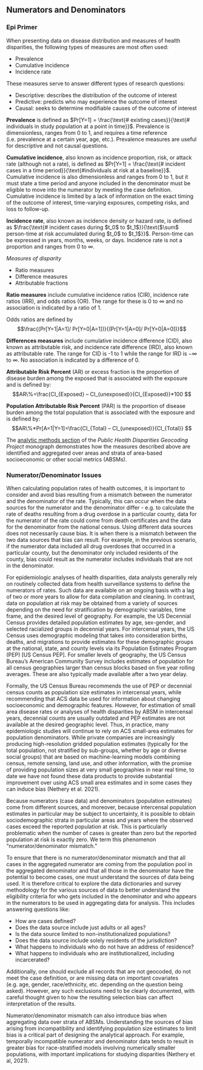 ## Numerators and Denominators

### Epi Primer

When presenting data on disease distribution and measures of health disparities, the following types of measures are most often used:

- Prevalence 
- Cumulative incidence
- Incidence rate

These measures serve to answer different types of research questions:

- Descriptive: describes the distribution of the outcome of interest 
- Predictive: predicts who may experience the outcome of interest
- Causal: seeks to determine modifiable causes of the outcome of interest

**Prevalence** is defined as $Pr[Y=1] = \frac{\text{# existing cases}}{\text{# individuals in study population at a point in time}}$. Prevalence is dimensionless, ranges from 0 to 1, and requires a time reference (i.e. prevalence at a certain year, age, etc.). Prevalence measures are useful for descriptive and not causal questions. 

**Cumulative incidence**, also known as incidence proportion, risk, or attack rate (although not a rate), is defined as $Pr[Y=1] = \frac{\text{# incident cases in a time period}}{\text{#individuals at risk at a baseline}}$. Cumulative incidence is also dimensionless and ranges from 0 to 1, but it must state a time period and anyone included in the denominator must be eligible to move into the numerator by meeting the case definition. Cumulative incidence is limited by a lack of information on the exact timing of the outcome of interest, time-varying exposures, competing risks, and loss to follow-up. 

**Incidence rate**, also known as incidence density or hazard rate, is defined as $\frac{\text{# incident cases during $t_0$ to $t_1$}}{\text{$\sum$ person-time at risk accumulated during $t_0$ to $t_1$}}$. Person-time can be expressed in years, months, weeks, or days. Incidence rate is not a proportion and ranges from 0 to $\infty$.

*Measures of disparity*

- Ratio measures
- Difference measures
- Attributable fractions


**Ratio measures** include cumulative incidence ratios (CIR), incidence rate ratios (IRR), and odds ratios (OR). The range for these is 0 to $\infty$ and no association is indicated by a ratio of 1.

Odds ratios are defined by $$\frac{(Pr[Y=1|A=1]/ Pr[Y=0|A=1])}{(Pr[Y=1|A=0]/ Pr[Y=0|A=0])}$$

**Differences measures** include cumulative incidence difference (CID), also known as attributable risk, and incidence rate difference (IRD), also known as attributable rate. The range for CID is -1 to 1 while the range for IRD is $-\infty$ to $\infty$. No association is indicated by a difference of 0.


**Attributable Risk Percent** (AR) or excess fraction is the proportion of disease burden among the exposed that is associated with the exposure and is defined by:
$$AR\%=\frac{CI_{Exposed} – CI_{unexposed}}{CI_{Exposed}}*100 $$

**Population Attributable Risk Percent** (PAR) is the proportion of disease burden among the total population that is associated with the exposure and is defined by:
$$AR\%*Pr[A=1|Y=1]=\frac{CI_{Total} – CI_{unexposed}}{CI_{Total}} $$

The [analytic methods section](https://www.hsph.harvard.edu/thegeocodingproject/analytic-methods/) of the *Public Health Disparities Geocoding Project* monograph demonstrates how the measures described above are identified and aggregated over areas and strata of area-based socioeconomic or
other social metrics (ABSMs). 

### Numerator/Denominator Issues

When calculating population rates of health outcomes, it is important to consider and avoid bias resulting from a mismatch between the numerator and the denominator of the rate. Typically, this can occur when the data sources for the numerator and the denominator differ - e.g. to calculate the rate of deaths resulting from a drug overdose in a particular county, data for the numerator of the rate could come from death certificates and the data for the denominator from the national census.  Using different data sources does not necessarily cause bias. It is when there is a mismatch between the two data sources that bias can result. For example, in the previous scenario, if the numerator data included all drug overdoses that occurred in a particular county, but the denominator only included residents of the county, bias could result as the numerator includes individuals that are not in the denominator. 

For epidemiologic analyses of health disparities, data analysts generally rely on routinely collected data from health surveillance systems to define the numerators of rates. Such data are available on an ongoing basis with a lag of two or more years to allow for data compilation and cleaning. In contrast, data on population at risk may be obtained from a variety of sources depending on the need for stratification by demographic variables, time frame, and the desired level of geography. For example, the US Decennial Census provides detailed population estimates by age, sex-gender, and selected racialized groups in decennial years. For intercensal years, the US Census uses demographic modeling that takes into consideration births, deaths, and migrations to provide estimates for these demographic groups at the national, state, and county levels via its Population Estimates Program (PEP) [US Census PEP]. For smaller levels of geography, the US Census Bureau’s American Community Survey includes estimates of population for all census geographies larger than census blocks based on five year rolling averages. These are also typically made available after a two year delay.

Formally, the US Census Bureau recommends the use of PEP or decennial census counts as population size estimates in intercensal years, while recommending that ACS data be used for information about changing socioeconomic and demographic features. However, for estimation of small area disease rates or analyses of health disparities by ABSM in intercensal years, decennial counts are usually outdated and PEP estimates are not available at the desired geographic level. Thus, in practice, many epidemiologic studies will continue to rely on ACS small-area estimates for population denominators. While private companies are increasingly producing high-resolution gridded population estimates (typically for the total population, not stratified by sub-groups, whether by age or diverse social groups) that are based on machine-learning models combining census, remote sensing, land use, and other information, with the promise of providing population sizes at very small geographies in near real time, to date we have not found these data products to provide substantial improvement over using ACS small area estimates and in some cases they can induce bias (Nethery et al. 2021).

Because numerators (case data) and denominators (population estimates) come from different sources, and moreover, because intercensal population estimates in particular may be subject to uncertainty, it is possible to obtain sociodemographic strata in particular areas and years where the observed cases exceed the reported population at risk. This is particularly problematic when the number of cases is greater than zero but the reported population at risk is exactly zero. We term this phenomenon “numerator/denominator mismatch.”

To ensure that there is no numerator/denominator mismatch and that all cases in the aggregated numerator are coming from the population pool in the aggregated denominator and that all those in the denominator have the potential to become cases, one must understand the sources of data being used. It is therefore critical to explore the data dictionaries and survey methodology for the various sources of data to better understand the eligibility criteria for who gets included in the denominator and who appears in the numerators to be used in aggregating data for analysis. This includes answering questions like:

  - How are cases defined? 
  - Does the data source include just adults or all ages? 
  - Is the data source limited to non-institutionalized populations? 
  - Does the data source include solely residents of the jurisdiction?
  - What happens to individuals who do not have an address of residence?
  - What happens to individuals who are institutionalized, including incarcerated?

Additionally, one should exclude all records that are not geocoded, do not meet the case definition, or are missing data on important covariates (e.g. age, gender, race/ethnicity, etc. depending on the question being asked). However, any such exclusions need to be clearly documented, with careful thought given to how the resulting selection bias can affect interpretation of the results.

Numerator/denominator mismatch can also introduce bias when aggregating data over strata of ABSMs. Understanding the sources of bias arising from incompatibility and identifying population size estimates to limit bias is a critical part of designing the analytical approach. For example, temporally incompatible numerator and denominator data tends to result in greater bias for race-stratified models involving numerically smaller populations, with important implications for studying disparities (Nethery et al, 2021). 
